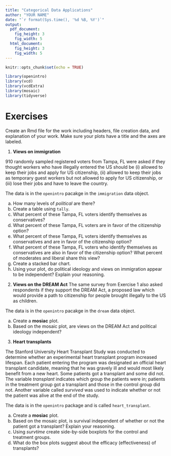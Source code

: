 ```yaml
---
title: "Categorical Data Applications"
author: "YOUR NAME"
date: "`r format(Sys.time(), '%d %B, %Y')`"
output: 
  pdf_document:
    fig_height: 3
    fig_width: 5
  html_document:
    fig_height: 3
    fig_width: 5
---
```


```r
knitr::opts_chunk$set(echo = TRUE)
```

```r
library(openintro)
library(vcd)
library(vcdExtra)
library(mosaic)
library(tidyverse)
```


# Exercises

Create an Rmd file for the work including headers, file creation data, and explanation of your work. Make sure your plots have a title and the axes are labeled.

1. **Views on immigration**

910 randomly sampled registered voters from Tampa, FL were asked if they thought workers who have illegally entered the US should be (i) allowed to keep their jobs and apply for US citizenship, (ii) allowed to keep their jobs as temporary guest workers but not allowed to apply for US citizenship, or (iii) lose their jobs and have to leave the country.

The data is in the `openintro` pacakge in the `immigration` data object.

a. How many levels of *political* are there?  
b. Create a table using `tally`.
c. What percent of these Tampa, FL voters identify themselves as conservatives?
d. What percent of these Tampa, FL voters are in favor of the citizenship option?
e. What percent of these Tampa, FL voters identify themselves as conservatives and are in favor of the citizenship option?
f. What percent of these Tampa, FL voters who identify themselves as conservatives are also in favor of the citizenship option? What percent of moderates and liberal share this view?
g. Create a stacked bar chart.
h. Using your plot, do political ideology and views on immigration appear to be independent? Explain your reasoning.


2. **Views on the DREAM Act** The same survey from Exercise 1 also asked respondents if they support the DREAM Act, a proposed law which would provide a path to citizenship for people brought illegally to the US as children. 

The data is in the `openintro` pacakge in the `dream` data object.

a. Create a **mosiac** plot.
b. Based on the mosaic plot, are views on the DREAM Act and political ideology independent?

\pagebreak

3. **Heart transplants**

The Stanford University Heart Transplant Study was conducted to determine whether an experimental heart transplant program increased lifespan. Each patient entering the program was designated an official heart transplant candidate, meaning that he was gravely ill and would most likely benefit from a new heart. Some patients got a transplant and some did not. The variable *transplant* indicates which group the patients were in; patients in the treatment group got a transplant and those in the control group did not. Another variable called *survived* was used to indicate whether or not the patient was alive at the end of the study.

The data is in the `openintro` package and is called `heart_transplant`.

a. Create a **mosiac** plot.
b. Based on the mosaic plot, is survival independent of whether or not the patient got a transplant? Explain your reasoning.
c. Using *survtime* create side-by-side boxplots for the control and treatment groups.
d. What do the box plots suggest about the efficacy (effectiveness) of transplants?

